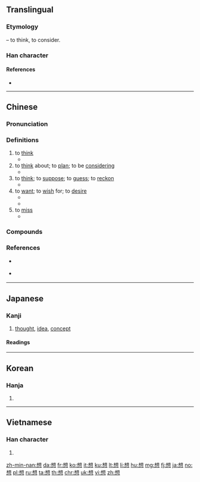{{also|xiang}}
==Translingual==
{{stroke order|type=animate}}

===Etymology===
{{Han compound|相|心|t2=heart, mind|ls=psc|c1=p|c2=s}} – to think, to consider.

===Han character===
{{Han char|rn=61|rad=心|as=09|sn=13|four=46330|canj=DUP|ids=⿱相心}}

====References====
* {{Han ref|kx=0392.260|dkj=10858|dj=0728.100|hdz=42320.110|uh=60F3|ud=24819|bh=B751|bd=46929}}

----

==Chinese==
{{zh-forms}}

===Pronunciation===
{{zh-pron
|m=xiǎng
|c=soeng2
|h=pfs=sióng
|mn=siūⁿ/sióng
|mn_note=siūⁿ - vernacular, sióng - literary
|w=
|mc=y
|oc=y
|ma=y
|cat=v
}}

===Definitions===
{{zh-hanzi}}

# to [[think]] {{gloss|to conceive of something or someone}}
#* {{zh-x|我 想 她 是 衰老 了。|I think she's going senile.}}
# to [[think]] about; to [[plan]]; to be [[considering]]
#* {{zh-x|我 想 在 暑假 打工。|I'm '''planning''' to get a job for the summer.}}
# to [[think]]; to [[suppose]]; to [[guess]]; to [[reckon]]
#* {{zh-x|我 想 我 能 給 你 找到 合適 的 尺碼。|I think I can find the right size for you.}}
# to [[want]]; to [[wish]] for; to [[desire]]
#* {{zh-x|還 想 喝 一 杯 嗎？|Would you '''like''' another drink?}}
#* {{zh-x|她 想 當 芭蕾舞 演員。|She '''wants''' to be a ballet dancer.}}
# to [[miss]] {{gloss|to feel the absence of someone or something}}
#* {{zh-x|你 走 了 我 會 想 你 的。|I'll '''miss''' you when you're gone.}}

===Compounds===
{{zh-der|想必|想不到|想不開|想當然|想得開|想得美|想到|想法|想方設法|想家|想開|想來|想念|想起|想起來|想入非非|想睡|想通|想望|想像/想象|想像/想象力|想要|猜想|感想|構想|幻想|回想|空想|理想|夢想|瞑想|思前想後|妄想|心想事成|意想|不堪設想|不想|中心思想|伏想|休想|假想|假想敵|傾想|儘想|冥思苦想|冥想|凝想|前思後想|千思萬想|可想而知|呆想|夢勞魂想|夢想成真|奇想|妄想症|妙想|封建思想|左思右想|巴想|幻想力|幻想曲|幻想派|心無二想|思想|思想史|思想家|思想庫|思想戰|悁想|想一想|想不透|想不通|想來想去|想像|想像力|想前顧後|想度|想慕|想法子|想當然耳|想碴兒|想見|想頭|意想不到|慨想|懷想|懸想|戰略思想|推想|揣想|摹想|料想|暗想|暢想|暮想朝思|有想頭|朝思夕想|朝思暮想|東想西想|沒心想|沒心沒想|沒想到|沒想頭|浮想|浮想聯翩|涉想|渴想|濠濮間想|無想頭|煩想|狂想|狂想曲|獃想|玄想|理想主義|理想化|理想國|異想天開|痴心妄想|痴想|白想想|眠思夢想|瞎想|神仙思想|突發奇想|緬想|老莊思想|聯想|聯想力|胡思亂想|胡想|臆想幣|苦思惡想|茶思飯想|著想|行思坐想|觀想念佛|設想|試想|貪心妄想|追想|退一步想|逸想|遐想|難以想像|非非想|預想|默想}}

===References===
* {{qualifier|Hakka}} {{R:hak:Lau 1997}}
* {{qualifier|Min Nan}} {{thcwd|9450}}

----

==Japanese==

===Kanji===
{{ja-kanji|grade=3|rs=心09}}

# [[thought]], [[idea]], [[concept]]

====Readings====
{{ja-readings
|goon=[[そう]] (sō) > [[さう]] (sau)
|kanon=[[しょう]] (shō) {{non-joyo-reading}}
|kanyoon=[[そ]] (so)
|kun=[[おもう]] ([[想う]], omou) > [[おもふ]] ([[想ふ]], omofu), [[おもい]] ([[想い]], omoi) > [[おもひ]] ([[想ひ]], omohi)
}}

----

==Korean==

===Hanja===
{{ko-hanja|hangeul=상|eumhun=|rv=sang|mr=sang|y=sang}}

# {{defn|lang=ko|sort=心09}}

----

==Vietnamese==

===Han character===
{{vi-hantu|tưởng|rs=心09}}

# {{defn|lang=vi|sort=心09}}

[[zh-min-nan:想]]
[[da:想]]
[[fr:想]]
[[ko:想]]
[[it:想]]
[[ku:想]]
[[lt:想]]
[[li:想]]
[[hu:想]]
[[mg:想]]
[[fj:想]]
[[ja:想]]
[[no:想]]
[[pl:想]]
[[ru:想]]
[[ta:想]]
[[th:想]]
[[chr:想]]
[[uk:想]]
[[vi:想]]
[[zh:想]]